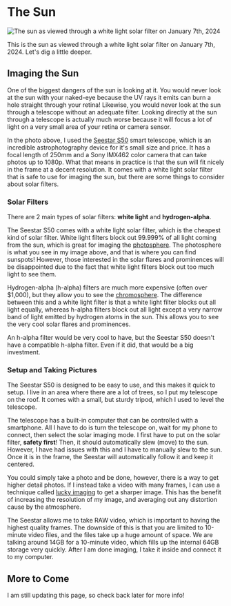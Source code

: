 
# The Sun

<Image
  src="/astrophotos/Sun/2024-01-07/Sun%20-%20Final.jpg"
  alt="The sun as viewed through a white light solar filter on January 7th, 2024"
  fill={true}
  className="object-cover w-[5px]"
  parentClassName="aspect-square"
/>

This is the sun as viewed through a white light solar filter on January 7th, 2024. Let's dig a little deeper.

## Imaging the Sun

One of the biggest dangers of the sun is looking at it. You would never look at the sun with your naked-eye because the UV rays it emits can burn a hole straight through your retina! Likewise, you would never look at the sun through a telescope without an adequate filter. Looking directly at the sun through a telescope is actually much worse because it will focus a lot of light on a very small area of your retina or camera sensor.

In the photo above, I used the [Seestar S50](https://www.seestar.com/) smart telescope, which is an incredible astrophotography device for it's small size and price. It has a focal length of 250mm and a Sony IMX462 color camera that can take photos up to 1080p. What that means in practice is that the sun will fit nicely in the frame at a decent resolution. It comes with a white light solar filter that is safe to use for imaging the sun, but there are some things to consider about solar filters.

### Solar Filters

There are 2 main types of solar filters: **white light** and **hydrogen-alpha**.

The Seestar S50 comes with a white light solar filter, which is the cheapest kind of solar filter. White light filters block out 99.999% of all light coming from the sun, which is great for imaging the [photosphere](https://solarscience.msfc.nasa.gov/surface.shtml). The photosphere is what you see in my image above, and that is where you can find sunspots! However, those interested in the solar flares and prominences will be disappointed due to the fact that white light filters block out too much light to see them.

Hydrogen-alpha (h-alpha) filters are much more expensive (often over $1,000), but they allow you to see the [chromosphere](https://solarscience.msfc.nasa.gov/chromos.shtml). The difference between this and a white light filter is that a white light filter blocks out all light equally, whereas h-alpha filters block out all light except a very narrow band of light emitted by hydrogen atoms in the sun. This allows you to see the very cool solar flares and prominences.

An h-alpha filter would be very cool to have, but the Seestar S50 doesn't have a compatible h-alpha filter. Even if it did, that would be a big investment.

### Setup and Taking Pictures

The Seestar S50 is designed to be easy to use, and this makes it quick to setup. I live in an area where there are a lot of trees, so I put my telescope on the roof. It comes with a small, but sturdy tripod, which I used to level the telescope.

The telescope has a built-in computer that can be controlled with a smartphone. All I have to do is turn the telescope on, wait for my phone to connect, then select the solar imaging mode. I first have to put on the solar filter, **safety first**! Then, it should automatically slew (move) to the sun. However, I have had issues with this and I have to manually slew to the sun. Once it is in the frame, the Seestar will automatically follow it and keep it centered.

You could simply take a photo and be done, however, there is a way to get higher detail photos. If I instead take a video with many frames, I can use a technique called [lucky imaging](https://en.wikipedia.org/wiki/Lucky_imaging) to get a sharper image. This has the benefit of increasing the resolution of my image, and averaging out any distortion cause by the atmosphere.

The Seestar allows me to take RAW video, which is important to having the highest quality frames. The downside of this is that you are limited to 10-minute video files, and the files take up a huge amount of space. We are talking around 14GB for a 10-minute video, which fills up the internal 64GB storage very quickly. After I am done imaging, I take it inside and connect it to my computer.

## More to Come

I am still updating this page, so check back later for more info!
